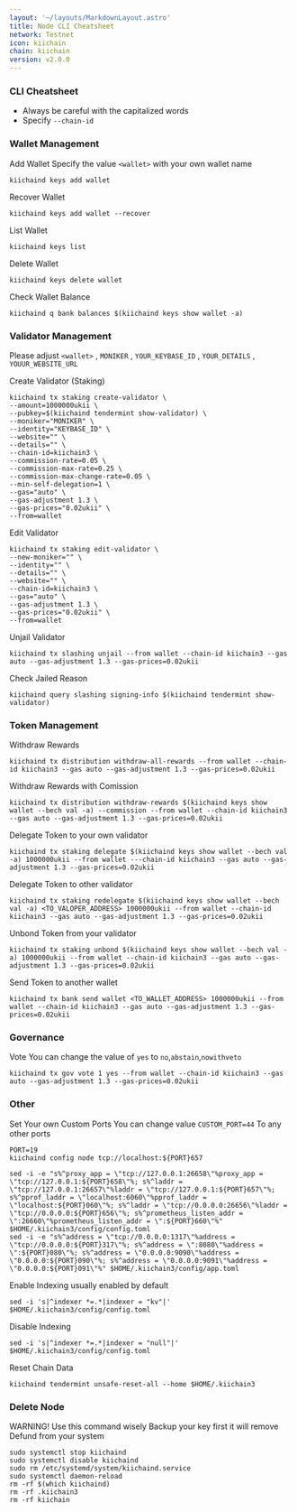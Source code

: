 ```yaml
---
layout: '~/layouts/MarkdownLayout.astro'
title: Node CLI Cheatsheet
network: Testnet
icon: kiichain
chain: kiichain
version: v2.0.0
---
```


### CLI Cheatsheet

- Always be careful with the capitalized words
- Specify `--chain-id`

### Wallet Management

Add Wallet
Specify the value `<wallet>` with your own wallet name

```
kiichaind keys add wallet
```

Recover Wallet
```
kiichaind keys add wallet --recover
```

List Wallet
```
kiichaind keys list
```

Delete Wallet
```
kiichaind keys delete wallet
```

Check Wallet Balance
```
kiichaind q bank balances $(kiichaind keys show wallet -a)
```

### Validator Management

Please adjust `<wallet>` , `MONIKER` , `YOUR_KEYBASE_ID` , `YOUR_DETAILS` , `YOUUR_WEBSITE_URL`

Create Validator (Staking)
```
kiichaind tx staking create-validator \
--amount=1000000ukii \
--pubkey=$(kiichaind tendermint show-validator) \
--moniker="MONIKER" \
--identity="KEYBASE_ID" \
--website="" \
--details="" \
--chain-id=kiichain3 \
--commission-rate=0.05 \
--commission-max-rate=0.25 \
--commission-max-change-rate=0.05 \
--min-self-delegation=1 \
--gas="auto" \
--gas-adjustment 1.3 \
--gas-prices="0.02ukii" \
--from=wallet
```


Edit Validator
```
kiichaind tx staking edit-validator \
--new-moniker="" \
--identity="" \
--details="" \
--website="" \
--chain-id=kiichain3 \
--gas="auto" \
--gas-adjustment 1.3 \
--gas-prices="0.02ukii" \
--from=wallet
```


Unjail Validator
```
kiichaind tx slashing unjail --from wallet --chain-id kiichain3 --gas auto --gas-adjustment 1.3 --gas-prices=0.02ukii
```

Check Jailed Reason
```
kiichaind query slashing signing-info $(kiichaind tendermint show-validator)
```

### Token Management

Withdraw Rewards
```
kiichaind tx distribution withdraw-all-rewards --from wallet --chain-id kiichain3 --gas auto --gas-adjustment 1.3 --gas-prices=0.02ukii
```

Withdraw Rewards with Comission
```
kiichaind tx distribution withdraw-rewards $(kiichaind keys show wallet --bech val -a) --commission --from wallet --chain-id kiichain3 --gas auto --gas-adjustment 1.3 --gas-prices=0.02ukii
```

Delegate Token to your own validator
```
kiichaind tx staking delegate $(kiichaind keys show wallet --bech val -a) 1000000ukii --from wallet ---chain-id kiichain3 --gas auto --gas-adjustment 1.3 --gas-prices=0.02ukii
```

Delegate Token to other validator
```
kiichaind tx staking redelegate $(kiichaind keys show wallet --bech val -a) <TO_VALOPER_ADDRESS> 1000000ukii --from wallet --chain-id kiichain3 --gas auto --gas-adjustment 1.3 --gas-prices=0.02ukii
```

Unbond Token from your validator
```
kiichaind tx staking unbond $(kiichaind keys show wallet --bech val -a) 1000000ukii --from wallet --chain-id kiichain3 --gas auto --gas-adjustment 1.3 --gas-prices=0.02ukii
```

Send Token to another wallet
```
kiichaind tx bank send wallet <TO_WALLET_ADDRESS> 1000000ukii --from wallet --chain-id kiichain3 --gas auto --gas-adjustment 1.3 --gas-prices=0.02ukii
```

### Governance 

Vote
You can change the value of `yes` to `no`,`abstain`,`nowithveto`

```
kiichaind tx gov vote 1 yes --from wallet --chain-id kiichain3 --gas auto --gas-adjustment 1.3 --gas-prices=0.02ukii
```

### Other

Set Your own Custom Ports
You can change value `CUSTOM_PORT=44` To any other ports

```  
PORT=19
kiichaind config node tcp://localhost:${PORT}657
```
```
sed -i -e "s%^proxy_app = \"tcp://127.0.0.1:26658\"%proxy_app = \"tcp://127.0.0.1:${PORT}658\"%; s%^laddr = \"tcp://127.0.0.1:26657\"%laddr = \"tcp://127.0.0.1:${PORT}657\"%; s%^pprof_laddr = \"localhost:6060\"%pprof_laddr = \"localhost:${PORT}060\"%; s%^laddr = \"tcp://0.0.0.0:26656\"%laddr = \"tcp://0.0.0.0:${PORT}656\"%; s%^prometheus_listen_addr = \":26660\"%prometheus_listen_addr = \":${PORT}660\"%" $HOME/.kiichain3/config/config.toml
sed -i -e "s%^address = \"tcp://0.0.0.0:1317\"%address = \"tcp://0.0.0.0:${PORT}317\"%; s%^address = \":8080\"%address = \":${PORT}080\"%; s%^address = \"0.0.0.0:9090\"%address = \"0.0.0.0:${PORT}090\"%; s%^address = \"0.0.0.0:9091\"%address = \"0.0.0.0:${PORT}091\"%" $HOME/.kiichain3/config/app.toml
```

Enable Indexing usually enabled by default
```
sed -i 's|^indexer *=.*|indexer = "kv"|' $HOME/.kiichain3/config/config.toml
```

Disable Indexing
```
sed -i 's|^indexer *=.*|indexer = "null"|' $HOME/.kiichain3/config/config.toml
```

Reset Chain Data
```
kiichaind tendermint unsafe-reset-all --home $HOME/.kiichain3
```

### Delete Node

WARNING! Use this command wisely 
Backup your key first it will remove Defund from your system

```
sudo systemctl stop kiichaind
sudo systemctl disable kiichaind
sudo rm /etc/systemd/system/kiichaind.service
sudo systemctl daemon-reload
rm -rf $(which kiichaind)
rm -rf .kiichain3
rm -rf kiichain
```
